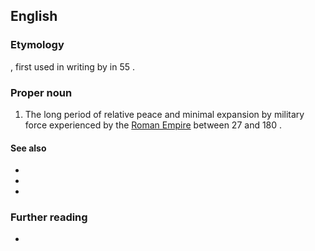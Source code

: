 ==English==

===Etymology===
{{lbor|en|la|[[pax]] [[Rōmāna]]|lit=Roman peace}}, first used in writing by {{w|Seneca the Younger}} in 55 {{CE}}.

===Proper noun===
{{en-proper noun|head=Pax Romana}}

# {{lb|en|historical|Ancient Rome}} The long period of relative peace and minimal expansion by military force experienced by the [[Roman Empire]] between 27 {{BCE}} and 180 {{CE}}.
#: {{syn|en|Pax Augusta}}

====See also====
* {{l|en|Pax Americana}}
* {{l|en|Pax Britannica}}
* {{l|en|Pax Sinica}}

===Further reading===
* {{pedia}}